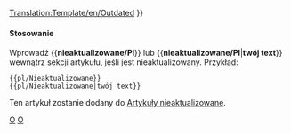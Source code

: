 <noinclude>[[Translation:Template/en/Outdated]]</noinclude>{{en/Ambox| type  = content
| image = Outdated_content.png | alt = Outdated content
| text  = <strong>Nieaktualizowane</strong><br />
Ten artykuł lub sekcja jest nieaktualizowany. Niektóre z jego treści mogą nie być już dokładne z powodu zmian w najnowszej wersji. Artykuł do zaktualizowania. {{#IF: {{{1|}}} |<br>{{{1}}}|}}
}}<includeonly>{{{2|<!--[[Category:en/Articles to be updated]]-->[[Category:pl/Artykuły nieaktualizowane]]}}}</includeonly><noinclude>

====Stosowanie====
Wprowadź <nowiki>{{</nowiki>'''nieaktualizowane/Pl'''<nowiki>}}</nowiki> lub <nowiki>{{</nowiki>'''nieaktualizowane/Pl'''|'''twój text'''<nowiki>}}</nowiki> wewnątrz sekcji artykułu, jeśli jest nieaktualizowany. Przykład:
<pre>
{{pl/Nieaktualizowane}} 
{{pl/Nieaktualizowane|twój text}}
</pre>
Ten artykuł zostanie dodany do [[Category/pl/Artykuły nieaktualizowane|Artykuły nieaktualizowane]].

<!--[[Category:en/Templates|O]]-->[[Category:pl/Szablony|O]]<!--[[Category:en/Message boxes|O]]-->[[Category:pl/InfoBox|O]]
</noinclude>